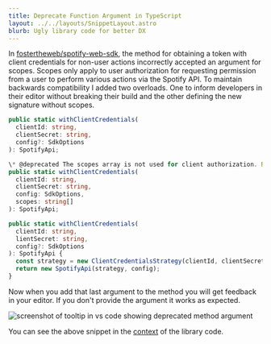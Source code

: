 ```yaml
---
title: Deprecate Function Argument in TypeScript
layout: ../../layouts/SnippetLayout.astro
blurb: Ugly library code for better DX
---
```


In [fostertheweb/spotify-web-sdk](https://github.com/fostertheweb/spotify-web-sdk), the method for obtaining a token with client credentials for non-user actions incorrectly accepted an argument for scopes. Scopes only apply to user authorization for requesting permission from a user to perform various actions via the Spotify API. To maintain backwards compatibility I added two overloads. One to inform developers in their editor without breaking their build and the other defining the new signature without scopes.

```ts
public static withClientCredentials(
  clientId: string,
  clientSecret: string,
  config?: SdkOptions
): SpotifyApi;

\* @deprecated The scopes array is not used for client authorization. Remove the argument. */
public static withClientCredentials(
  clientId: string,
  clientSecret: string,
  config: SdkOptions,
  scopes: string[]
): SpotifyApi;

public static withClientCredentials(
  clientId: string,
  lientSecret: string,
  config?: SdkOptions
): SpotifyApi {
  const strategy = new ClientCredentialsStrategy(clientId, clientSecret);
  return new SpotifyApi(strategy, config);
}
```

Now when you add that last argument to the method you will get feedback in your editor. If you don't provide the argument it works as expected.

<img
  src="/images/ts-deprecated.png"
  alt="screenshot of tooltip in vs code showing deprecated method argument"
/>

You can see the above snippet in the [context](https://github.com/fostertheweb/spotify-web-sdk/blob/main/src/SpotifyApi.ts#L200-L221) of the library code.
